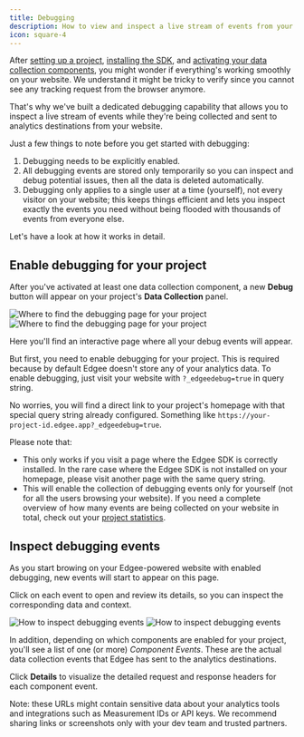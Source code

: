 ```yaml
---
title: Debugging
description: How to view and inspect a live stream of events from your website
icon: square-4
---
```


After [setting up a project](/getting-started/project-settings),
[installing the SDK](/getting-started/sdk),
and [activating your data collection components](/services/data-collection/overview),
you might wonder if everything's working smoothly on your website. 
We understand it might be tricky to verify since you cannot see any tracking request from the browser anymore.

That's why we've built a dedicated debugging capability that allows you to inspect a live stream of events while
they're being collected and sent to analytics destinations from your website.

Just a few things to note before you get started with debugging:

1. Debugging needs to be explicitly enabled.
2. All debugging events are stored only temporarily so you can inspect and debug potential issues,
then all the data is deleted automatically.
3. Debugging only applies to a single user at a time (yourself), not every visitor on your website;
this keeps things efficient and lets you inspect exactly the events you need without being flooded 
with thousands of events from everyone else.

Let's have a look at how it works in detail.

## Enable debugging for your project

After you've activated at least one data collection component, a new **Debug** button will appear on 
your project's **Data Collection** panel.


<Frame caption="Where to find the debugging page for your project. Click on the image to zoom in.">
    <img
        className="block dark:hidden"
        src="/images/debugging-button.png"
        alt="Where to find the debugging page for your project"
        dark:hidden
    />
    <img
        className="hidden dark:block"
        src="/images/debugging-button-dark.png"
        alt="Where to find the debugging page for your project"
    />
</Frame>

Here you'll find an interactive page where all your debug events will appear.

But first, you need to enable debugging for your project.
This is required because by default Edgee doesn't store any of your analytics data.
To enable debugging, just visit your website with `?_edgeedebug=true` in query string.

No worries, you will find a direct link to your project's homepage with that special query string already configured.
Something like `https://your-project-id.edgee.app?_edgeedebug=true`.

Please note that:
- This only works if you visit a page where the Edgee SDK is correctly installed. In the rare case where 
the Edgee SDK is not installed on your homepage, please visit another page with the same query string.
- This will enable the collection of debugging events only for yourself (not for all the users browsing your website). 
If you need a complete overview of how many events are being collected on your website in total, check out your 
[project statistics](/getting-started/statistics).

## Inspect debugging events

As you start browing on your Edgee-powered website with enabled debugging, new events will start to appear on this page.

Click on each event to open and review its details, so you can inspect the corresponding data and context.

<Frame caption="How to inspect debugging events. Click on the image to zoom in.">
    <img
        className="block dark:hidden"
        src="/images/debugging-events.png"
        alt="How to inspect debugging events"
        dark:hidden
    />
    <img
        className="hidden dark:block"
        src="/images/debugging-events-dark.png"
        alt="How to inspect debugging events"
    />
</Frame>

In addition, depending on which components are enabled for your project, you'll see a list of one (or more) 
*Component Events*. These are the actual data collection events that Edgee has sent to the analytics destinations.

Click **Details** to visualize the detailed request and response headers for each component event.

<Note>
  Note: these URLs might contain sensitive data about your analytics tools and integrations such as 
  Measurement IDs or API keys. We recommend sharing links or screenshots only with your dev team and trusted partners.
</Note>
